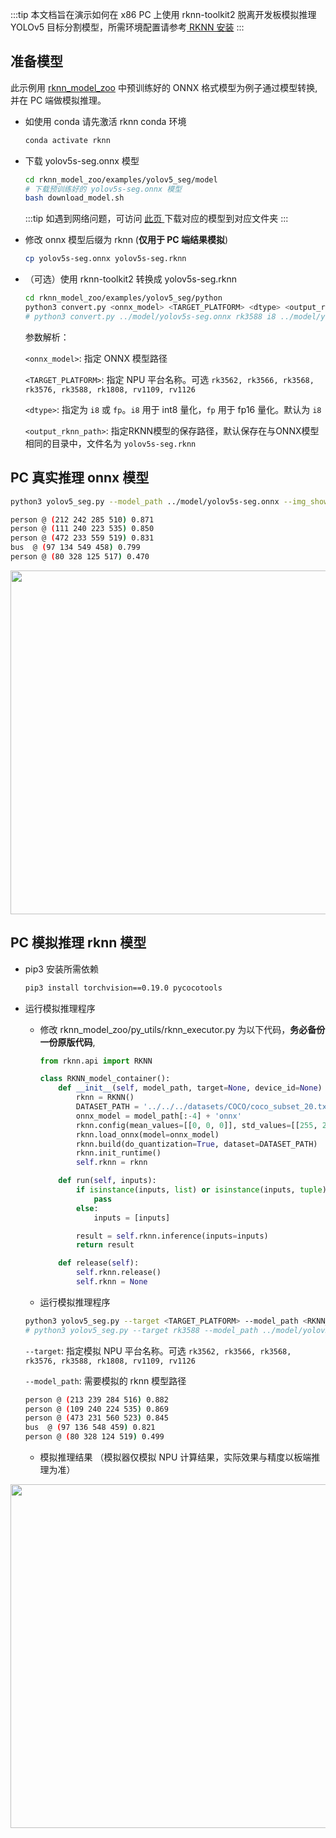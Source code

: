 :::tip
本文档旨在演示如何在 x86 PC 上使用 rknn-toolkit2 脱离开发板模拟推理 YOLOv5 目标分割模型，所需环境配置请参考[ RKNN 安装](./rknn_install)
:::

## 准备模型

此示例用 [rknn_model_zoo](https://github.com/airockchip/rknn_model_zoo) 中预训练好的 ONNX 格式模型为例子通过模型转换, 并在 PC 端做模拟推理。

- 如使用 conda 请先激活 rknn conda 环境

  ```bash
  conda activate rknn
  ```

- 下载 yolov5s-seg.onnx 模型

  ```bash
  cd rknn_model_zoo/examples/yolov5_seg/model
  # 下载预训练好的 yolov5s-seg.onnx 模型
  bash download_model.sh
  ```

  :::tip
  如遇到网络问题，可访问 [此页 ](https://github.com/airockchip/rknn_model_zoo?tab=readme-ov-file#model-support) 下载对应的模型到对应文件夹
  :::

- 修改 onnx 模型后缀为 rknn (**仅用于 PC 端结果模拟**)
  ```bash
  cp yolov5s-seg.onnx yolov5s-seg.rknn
  ```
- （可选）使用 rknn-toolkit2 转换成 yolov5s-seg.rknn

  ```bash
  cd rknn_model_zoo/examples/yolov5_seg/python
  python3 convert.py <onnx_model> <TARGET_PLATFORM> <dtype> <output_rknn_path>
  # python3 convert.py ../model/yolov5s-seg.onnx rk3588 i8 ../model/yolov5s-seg.rknn
  ```

  参数解析：

  `<onnx_model>`: 指定 ONNX 模型路径

  `<TARGET_PLATFORM>`: 指定 NPU 平台名称。可选 `rk3562, rk3566, rk3568, rk3576, rk3588, rk1808, rv1109, rv1126`

  `<dtype>`: 指定为 `i8` 或 `fp`。`i8` 用于 int8 量化，`fp` 用于 fp16 量化。默认为 `i8`

  `<output_rknn_path>`: 指定RKNN模型的保存路径，默认保存在与ONNX模型相同的目录中，文件名为 `yolov5s-seg.rknn`

## PC 真实推理 onnx 模型

```bash
python3 yolov5_seg.py --model_path ../model/yolov5s-seg.onnx --img_show
```

```bash
person @ (212 242 285 510) 0.871
person @ (111 240 223 535) 0.850
person @ (472 233 559 519) 0.831
bus  @ (97 134 549 458) 0.799
person @ (80 328 125 517) 0.470
```

<img width="550" src="/img/general-tutorial/rknn/yolov5_seg_onnx_result.webp" />

## PC 模拟推理 rknn 模型

- pip3 安装所需依赖

  ```bash
  pip3 install torchvision==0.19.0 pycocotools
  ```

- 运行模拟推理程序

  - 修改 rknn_model_zoo/py_utils/rknn_executor.py 为以下代码，**务必备份一份原版代码**,

    ```python
    from rknn.api import RKNN

    class RKNN_model_container():
        def __init__(self, model_path, target=None, device_id=None) -> None:
            rknn = RKNN()
            DATASET_PATH = '../../../datasets/COCO/coco_subset_20.txt'
            onnx_model = model_path[:-4] + 'onnx'
            rknn.config(mean_values=[[0, 0, 0]], std_values=[[255, 255, 255]], target_platform=target)
            rknn.load_onnx(model=onnx_model)
            rknn.build(do_quantization=True, dataset=DATASET_PATH)
            rknn.init_runtime()
            self.rknn = rknn

        def run(self, inputs):
            if isinstance(inputs, list) or isinstance(inputs, tuple):
                pass
            else:
                inputs = [inputs]

            result = self.rknn.inference(inputs=inputs)
            return result

        def release(self):
            self.rknn.release()
            self.rknn = None
    ```

  - 运行模拟推理程序

  ```bash
  python3 yolov5_seg.py --target <TARGET_PLATFORM> --model_path <RKNN_MODEL_PATH> --img_show
  # python3 yolov5_seg.py --target rk3588 --model_path ../model/yolov5s-seg.rknn --img_show
  ```

  `--target`: 指定模拟 NPU 平台名称。可选 `rk3562, rk3566, rk3568, rk3576, rk3588, rk1808, rv1109, rv1126`

  `--model_path`: 需要模拟的 rknn 模型路径

  ```bash
  person @ (213 239 284 516) 0.882
  person @ (109 240 224 535) 0.869
  person @ (473 231 560 523) 0.845
  bus  @ (97 136 548 459) 0.821
  person @ (80 328 124 519) 0.499
  ```

  - 模拟推理结果 （模拟器仅模拟 NPU 计算结果，实际效果与精度以板端推理为准）

<img width="550" src="/img/general-tutorial/rknn/yolov5_seg_result.webp" />
